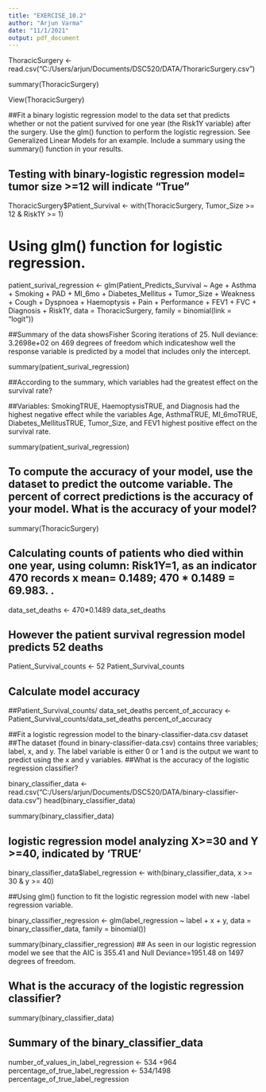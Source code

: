 ---
title: "EXERCISE_10.2"
author: "Arjun Varma"
date: "11/1/2021"
output: pdf_document
---



ThoracicSurgery <- read.csv("C:/Users/arjun/Documents/DSC520/DATA/ThoraricSurgery.csv")

summary(ThoracicSurgery)

View(ThoracicSurgery)


##Fit a binary logistic regression model to the data set that predicts whether or not the patient survived for one year (the Risk1Y variable) after the surgery. Use the glm() function to perform the logistic regression. See Generalized Linear Models for an example. Include a summary using the summary() function in your results.

## Testing with binary-logistic regression model= tumor size >=12  will indicate "True"

ThoracicSurgery$Patient_Survival <- with(ThoracicSurgery, Tumor_Size >= 12 & Risk1Y >= 1)

# Using glm() function for logistic regression.
patient_surival_regression <- glm(Patient_Predicts_Survival ~ Age + Asthma + Smoking + PAD + MI_6mo + Diabetes_Mellitus + Tumor_Size + Weakness + Cough + Dyspnoea + Haemoptysis + Pain + Performance + FEV1 + FVC + Diagnosis + Risk1Y, data = ThoracicSurgery, family = binomial(link = "logit"))

##Summary of the data showsFisher Scoring iterations of 25. Null deviance: 3.2698e+02  on 469 degrees of freedom which indicateshow well the response variable is predicted by a model that includes only the intercept.

summary(patient_surival_regression)


##According to the summary, which variables had the greatest effect on the survival rate?


##Variables: SmokingTRUE, HaemoptysisTRUE, and Diagnosis had the highest negative effect while the variables Age, AsthmaTRUE, MI_6moTRUE, Diabetes_MellitusTRUE, Tumor_Size, and FEV1 highest positive effect on the survival rate.

summary(patient_surival_regression)


## To compute the accuracy of your model, use the dataset to predict the outcome variable. The percent of correct predictions is the accuracy of your model. What is the accuracy of your model?

summary(ThoracicSurgery)

## Calculating counts of patients who died within one year, using column: Risk1Y=1, as an indicator  470 records x mean= 0.1489; 470 * 0.1489 = 69.983. .
data_set_deaths <- 470*0.1489
data_set_deaths


## However the patient survival regression model predicts 52 deaths


Patient_Survival_counts <- 52
Patient_Survival_counts



## Calculate model accuracy
##Patient_Survival_counts/ data_set_deaths 
percent_of_accuracy <- Patient_Survival_counts/data_set_deaths
percent_of_accuracy




##Fit a logistic regression model to the binary-classifier-data.csv dataset
##The dataset (found in binary-classifier-data.csv) contains three variables; label, x, and y. The label variable is either 0 or 1 and is the output we want to predict using the x and y variables.
##What is the accuracy of the logistic regression classifier?


binary_classifier_data <- read.csv("C:/Users/arjun/Documents/DSC520/DATA/binary-classifier-data.csv")
head(binary_classifier_data)

summary(binary_classifier_data)

## logistic regression model analyzing X>=30  and  Y >=40, indicated by 'TRUE'
binary_classifier_data$label_regression <- with(binary_classifier_data, x >= 30 & y >= 40)

##Using glm() function to fit the logistic regression model with new -label regression variable.

binary_classifier_regression <- glm(label_regression ~ label + x + y, data = binary_classifier_data, family = binomial())


summary(binary_classifier_regression)
## As seen in our logistic regression model we see that the AIC is 355.41 and Null Deviance=1951.48  on 1497  degrees of freedom.


## What is the accuracy of the logistic regression classifier?
summary(binary_classifier_data)


## Summary of the binary_classifier_data 
number_of_values_in_label_regression <- 534 +964
percentage_of_true_label_regression <- 534/1498
percentage_of_true_label_regression